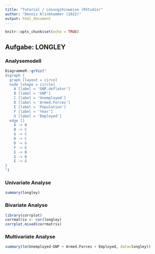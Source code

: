 ```yaml
---
title: "Tutorial / Lösungshinweise (RStudio)"
author: "Dennis Klinkhammer (2022)"
output: html_document
---
```


```r
knitr::opts_chunk$set(echo = TRUE)
```

## Aufgabe: LONGLEY

### Analysemodell

```r
DiagrammeR::grViz("
digraph {
  graph [layout = circo]
  node [shape = circle]
    A [label = 'GNP.deflator']
    B [label = 'GNP']
    C [label = 'Unemployed']
    D [label = 'Armed.Forces']
    E [label = 'Population']
    F [label = 'Year']
    G [label = 'Employed']
  edge []
    A -> B
    B -> C
    G -> C
    D -> C
    D -> G
    F -> E
    E -> B
    G -> B
    E -> G
}
")
```

### Univariate Analyse

````r
summary(longley)
````

### Bivariate Analyse

````r
library(corrplot)
corrmatrix <- cor(longley)
corrplot.mixed(corrmatrix)
````

### Multivariate Analyse

````r
summary(lm(Unemployed~GNP + Armed.Forces + Employed, data=longley))
````